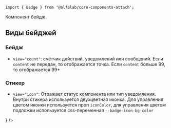 



<Meta
    title='Компоненты'
    component={Badge}
/>


<!-- Canvas -->

<Story name='Badge'>
    <Badge
        size={select('size', ['s', 'm', 'l'], 'm')}
        content={number('content', 1)}
        view='count'
    />
</Story>


<!-- Docs -->

<ComponentHeader
    name='Badge'
    version={version}
    package='@alfalab/core-components-badge'
    stage={2}
/>

```tsx
import { Badge } from '@alfalab/core-components-attach';
```

Компонент бейдж.

<Badge view='count' content={1} />

## Виды бейджей
### Бейдж

- `view="count"`: cчётчик действий, уведомлений или сообщений. Если `content` не передан, то отображается точка.
Если `content` больше 99, то отображается 99+

<Preview>
    <Container>
        <Row>
            <Col>
                <Badge view='count' />
            </Col>
            <Col>
                <Badge view='count' content={1} />
            </Col>
            <Col>
                <Badge view='count' content={100} />
            </Col>
        </Row>
    </Container>
</Preview>

### Стикер

- `view="icon"`: Отражает статус компонента или тип уведомления. Внутри стикера используется двухцветная иконка.
Для управления цветом иконки используется проп `iconColor`, для управления цветом подложки используется css-переменная
`--badge-icon-bg-color`

<Preview>
    <Container>
        <Row>
            <Col>
                <Badge view='icon' iconColor='positive' content={<CheckmarkCircleMIcon/>} />
            </Col>
        </Row>
    </Container>
</Preview>

<Props of={Badge} />
